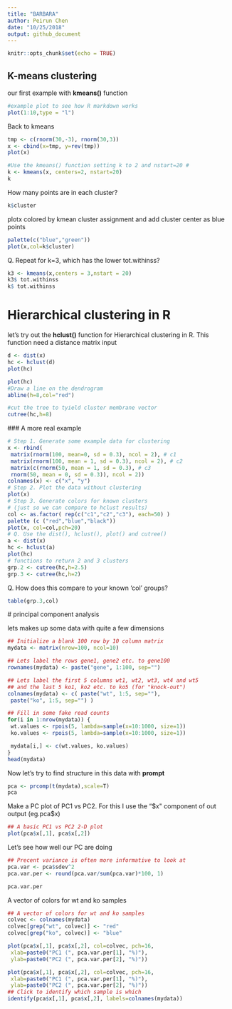 ```yaml
---
title: "BARBARA"
author: Peirun Chen
date: "10/25/2018"
output: github_document
---
```


```r
knitr::opts_chunk$set(echo = TRUE)
```

## K-means clustering

our first example with **kmeans()** function

```r
#example plot to see how R markdown works
plot(1:10,type = "l")
```

Back to kmeans
```r
tmp <- c(rnorm(30,-3), rnorm(30,3))
x <- cbind(x=tmp, y=rev(tmp))
plot(x)
```


```r
#Use the kmeans() function setting k to 2 and nstart=20 # 
k <- kmeans(x, centers=2, nstart=20)
k
```

 How many points are in each cluster?
```r
k$cluster
```
 
 plotx colored by kmean cluster assignment and add cluster center as blue points
```r
palette(c("blue","green"))
plot(x,col=k$cluster)
```
 
  Q. Repeat for k=3, which has the lower tot.withinss? 
```r
k3 <- kmeans(x,centers = 3,nstart = 20)
k3$ tot.withinss
k$ tot.withinss
```
  
  
# Hierarchical clustering in R 

let's try out the **hclust()** function for Hierarchical clustering in R. This function need a distance matrix input

```r
d <- dist(x)
hc <- hclust(d)
plot(hc)
```

```r
plot(hc)
#Draw a line on the dendrogram
abline(h=8,col="red")

#cut the tree to tyield cluster membrane vector
cutree(hc,h=8)
```
  
  
 ### A more real example
```r
# Step 1. Generate some example data for clustering
x <- rbind(
 matrix(rnorm(100, mean=0, sd = 0.3), ncol = 2), # c1
 matrix(rnorm(100, mean = 1, sd = 0.3), ncol = 2), # c2
 matrix(c(rnorm(50, mean = 1, sd = 0.3), # c3
 rnorm(50, mean = 0, sd = 0.3)), ncol = 2))
colnames(x) <- c("x", "y")
# Step 2. Plot the data without clustering
plot(x)
# Step 3. Generate colors for known clusters
# (just so we can compare to hclust results)
col <- as.factor( rep(c("c1","c2","c3"), each=50) )
palette (c ("red","blue","black"))
plot(x, col=col,pch=20)
# Q. Use the dist(), hclust(), plot() and cutree()
a <- dist(x)
hc <- hclust(a)
plot(hc)
# functions to return 2 and 3 clusters
grp.2 <- cutree(hc,h=2.5)
grp.3 <- cutree(hc,h=2)
```
Q. How does this compare to your known 'col' groups?
```r
table(grp.3,col)
```

 
 
 # principal component analysis

lets makes up some data with quite a few dimensions
```r
## Initialize a blank 100 row by 10 column matrix
mydata <- matrix(nrow=100, ncol=10)

## Lets label the rows gene1, gene2 etc. to gene100
rownames(mydata) <- paste("gene", 1:100, sep="")

## Lets label the first 5 columns wt1, wt2, wt3, wt4 and wt5
## and the last 5 ko1, ko2 etc. to ko5 (for "knock-out")
colnames(mydata) <- c( paste("wt", 1:5, sep=""),
 paste("ko", 1:5, sep="") )

## Fill in some fake read counts
for(i in 1:nrow(mydata)) {
 wt.values <- rpois(5, lambda=sample(x=10:1000, size=1))
 ko.values <- rpois(5, lambda=sample(x=10:1000, size=1))

 mydata[i,] <- c(wt.values, ko.values)
}
head(mydata)
```

Now let's try to find structure in this data with **prompt**
```r
pca <- prcomp(t(mydata),scale=T)
pca
```

 
  Make a PC plot of PC1 vs PC2. For this I use the "$x" component of out output (eg.pca$x)
  
```r
## A basic PC1 vs PC2 2-D plot
plot(pca$x[,1], pca$x[,2]) 
```
  
  Let's see how well our PC are doing
```r
## Precent variance is often more informative to look at
pca.var <- pca$sdev^2
pca.var.per <- round(pca.var/sum(pca.var)*100, 1)

pca.var.per
```


A vector of colors for wt and ko samples
```r
## A vector of colors for wt and ko samples
colvec <- colnames(mydata)
colvec[grep("wt", colvec)] <- "red"
colvec[grep("ko", colvec)] <- "blue"

plot(pca$x[,1], pca$x[,2], col=colvec, pch=16,
 xlab=paste0("PC1 (", pca.var.per[1], "%)"),
 ylab=paste0("PC2 (", pca.var.per[2], "%)"))
```

```r
plot(pca$x[,1], pca$x[,2], col=colvec, pch=16,
 xlab=paste0("PC1 (", pca.var.per[1], "%)"),
 ylab=paste0("PC2 (", pca.var.per[2], "%)"))
## Click to identify which sample is which
identify(pca$x[,1], pca$x[,2], labels=colnames(mydata)) 
```

